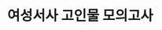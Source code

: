 ---
title: "여성서사 고인물 모의고사"
pubDate: "2024.05.02"
thumbnailImage: "/play/exam_thumbnail.png"
siteUrl: ""
---